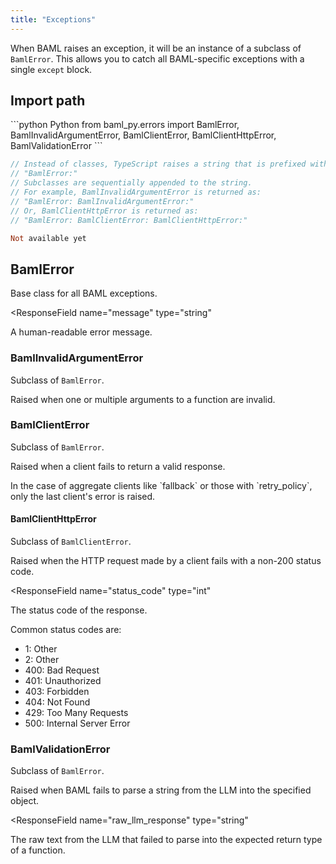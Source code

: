 ```yaml
---
title: "Exceptions"
---
```


When BAML raises an exception, it will be an instance of a subclass of `BamlError`. This allows you to catch all BAML-specific exceptions with a single `except` block.

## Import path
<CodeGroup>
```python Python
from baml_py.errors import BamlError, BamlInvalidArgumentError, BamlClientError, BamlClientHttpError, BamlValidationError
```


```typescript TypeScript
// Instead of classes, TypeScript raises a string that is prefixed with:
// "BamlError:"
// Subclasses are sequentially appended to the string.
// For example, BamlInvalidArgumentError is returned as:
// "BamlError: BamlInvalidArgumentError:"
// Or, BamlClientHttpError is returned as:
// "BamlError: BamlClientError: BamlClientHttpError:"
```

```ruby Ruby
Not available yet
```  
</CodeGroup>


## BamlError

Base class for all BAML exceptions.  

<ResponseField
  name="message"
  type="string"
>
  A human-readable error message.
</ResponseField>

### BamlInvalidArgumentError

Subclass of `BamlError`.

Raised when one or multiple arguments to a function are invalid.

### BamlClientError

Subclass of `BamlError`.

Raised when a client fails to return a valid response.

<Warning>
In the case of aggregate clients like `fallback` or those with `retry_policy`, only the last client's error is raised.  
</Warning>

#### BamlClientHttpError

Subclass of `BamlClientError`.

Raised when the HTTP request made by a client fails with a non-200 status code.

<ResponseField
  name="status_code"
  type="int"
>
  The status code of the response.

Common status codes are:

- 1: Other
- 2: Other
- 400: Bad Request
- 401: Unauthorized
- 403: Forbidden
- 404: Not Found
- 429: Too Many Requests
- 500: Internal Server Error
</ResponseField>

### BamlValidationError

Subclass of `BamlError`.

Raised when BAML fails to parse a string from the LLM into the specified object.

<ResponseField
  name="raw_llm_response"
  type="string"
>
  The raw text from the LLM that failed to parse into the expected return type of a function.
</ResponseField>
